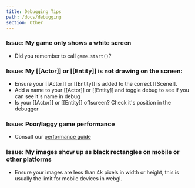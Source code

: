 ```yaml
---
title: Debugging Tips
path: /docs/debugging
section: Other
---
```


### Issue: My game only shows a white screen

- Did you remember to call `game.start()`?

### Issue: My [[Actor]] or [[Entity]] is not drawing on the screen:

- Ensure your [[Actor]] or [[Entity]] is added to the correct [[Scene]].
- Add a name to your [[Actor]] or [[Entity]] and toggle debug to see if you can see it's name in debug
- Is your [[Actor]] or [[Entity]] offscreen? Check it's position in the debugger

### Issue: Poor/laggy game performance

- Consult our [performance guide](/docs/performance)

### Issue: My images show up as black rectangles on mobile or other platforms

- Ensure your images are less than 4k pixels in width or height, this is usually the limit for mobile devices in webgl.
